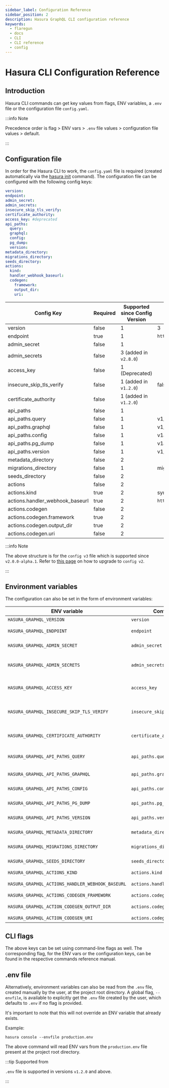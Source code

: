 ```yaml
---
sidebar_label: Configuration Reference
sidebar_position: 2
description: Hasura GraphQL CLI configuration reference
keywords:
  - flaregun
  - docs
  - CLI
  - CLI reference
  - config
---
```


# Hasura CLI Configuration Reference

## Introduction

Hasura CLI commands can get key values from flags, ENV variables, a
`.env` file or the configuration file `config.yaml`.

:::info Note

Precedence order is flag > ENV vars > `.env` file values >
configuration file values > default.

:::

## Configuration file

In order for the Hasura CLI to work, the `config.yaml` file is required (created automatically via the [hasura init](/graphql/core/hasura-cli/hasura_init.mdx) command). The configuration file can be configured with the following config keys:

```yaml
version:
endpoint:
admin_secret:
admin_secrets:
insecure_skip_tls_verify:
certificate_authority:
access_key: #deprecated
api_paths:
  query:
  graphql:
  config:
  pg_dump:
  version:
metadata_directory:
migrations_directory:
seeds_directory:
actions:
  kind:
  handler_webhook_baseurl:
  codegen:
    framework:
    output_dir:
    uri:
```

| Config Key                      | Required | Supported since Config Version | Default value           |
| ------------------------------- | -------- | ------------------------------ | ----------------------- |
| version                         | false    | 1                              | 3                       |
| endpoint                        | true     | 1                              | `http://localhost:8080` |
| admin_secret                    | false    | 1                              |                         |
| admin_secrets                   | false    | 3 (added in `v2.8.0`)          |                         |
| access_key                      | false    | 1 (Deprecated)                 |                         |
| insecure_skip_tls_verify        | false    | 1 (added in `v1.2.0`)          | false                   |
| certificate_authority           | false    | 1 (added in `v1.2.0`)          |                         |
| api_paths                       | false    | 1                              |                         |
| api_paths.query                 | false    | 1                              | v1/query                |
| api_paths.graphql               | false    | 1                              | v1/graphql              |
| api_paths.config                | false    | 1                              | v1alpha1/config         |
| api_paths.pg_dump               | false    | 1                              | v1alpha1/pg_dump        |
| api_paths.version               | false    | 1                              | v1/version              |
| metadata_directory              | false    | 2                              |                         |
| migrations_directory            | false    | 1                              | migrations              |
| seeds_directory                 | false    | 2                              |                         |
| actions                         | false    | 2                              |                         |
| actions.kind                    | true     | 2                              | synchronous             |
| actions.handler_webhook_baseurl | true     | 2                              | `http://localhost:3000` |
| actions.codegen                 | false    | 2                              |                         |
| actions.codegen.framework       | true     | 2                              |                         |
| actions.codegen.output_dir      | true     | 2                              |                         |
| actions.codegen.uri             | false    | 2                              |                         |

:::info Note

The above structure is for the `config v3` file which is supported since `v2.0.0-alpha.1`. Refer to [this page](/graphql/core/migrations/upgrade-v3.mdx) on how to upgrade to `config v2`.

:::

## Environment variables

The configuration can also be set in the form of environment variables:

| ENV variable                                     | Config file key                   | Description                                                                                                                                                                 |
| ------------------------------------------------ | --------------------------------- | --------------------------------------------------------------------------------------------------------------------------------------------------------------------------- |
| `HASURA_GRAPHQL_VERSION`                         | `version`                         | Config version to be used.                                                                                                                                                  |
| `HASURA_GRAPHQL_ENDPOINT`                        | `endpoint`                        | http(s) endpoint for Hasura GraphQL engine.                                                                                                                                 |
| `HASURA_GRAPHQL_ADMIN_SECRET`                    | `admin_secret`                    | Admin secret for Hasura GraphQL engine.                                                                                                                                     |
| `HASURA_GRAPHQL_ADMIN_SECRETS`                   | `admin_secrets`                   | [Admin secrets](/graphql/cloud/security/multiple-admin-secrets.mdx) for Hasura GraphQL engine _(Cloud/EE only)_. eg: `HASURA_GRAPHQL_ADMIN_SECRETS='["foo", "bar", "baz"]'` |
| `HASURA_GRAPHQL_ACCESS_KEY`                      | `access_key`                      | Access key for Hasura GraphQL engine. Note: Deprecated. Use admin secret instead.                                                                                           |
| `HASURA_GRAPHQL_INSECURE_SKIP_TLS_VERIFY`        | `insecure_skip_tls_verify`        | Skip verifying SSL certificate for the Hasura endpoint. Useful if you have a self-singed certificate and don't have access to the CA cert.                                  |
| `HASURA_GRAPHQL_CERTIFICATE_AUTHORITY`           | `certificate_authority`           | Path to the CA certificate for validating the self-signed certificate for the Hasura endpoint.                                                                              |
| `HASURA_GRAPHQL_API_PATHS_QUERY`                 | `api_paths.query`                 | Schema/ metadata API endpoint. More details at [Schema / metadata API (Deprecated)](/graphql/core/api-reference/index.mdx#schema-metadata-api).                             |
| `HASURA_GRAPHQL_API_PATHS_GRAPHQL`               | `api_paths.graphql`               | GraphQL API endpoint. More details at [GraphQL API](/graphql/core/api-reference/index.mdx#graphql-api).                                                                     |
| `HASURA_GRAPHQL_API_PATHS_CONFIG`                | `api_paths.config`                | Config API endpoint. More details at [Config API](/graphql/core/api-reference/index.mdx#config-api)`.                                                                       |
| `HASURA_GRAPHQL_API_PATHS_PG_DUMP`               | `api_paths.pg_dump`               | PG Dump API endpoint. More details at [pg_dump API](/graphql/core/api-reference/index.mdx#pg-dump-api).                                                                     |
| `HASURA_GRAPHQL_API_PATHS_VERSION`               | `api_paths.version`               | Version API endpoint. More details at [RESTified GraphQL API](/graphql/core/api-reference/index.mdx#version-api).                                                           |
| `HASURA_GRAPHQL_METADATA_DIRECTORY`              | `metadata_directory`              | Defines the directory where the metadata files were stored.                                                                                                                 |
| `HASURA_GRAPHQL_MIGRATIONS_DIRECTORY`            | `migrations_directory`            | Defines the directory where the migration files were stored.                                                                                                                |
| `HASURA_GRAPHQL_SEEDS_DIRECTORY`                 | `seeds_directory`                 | Defines the directory where the seed files were stored.                                                                                                                     |
| `HASURA_GRAPHQL_ACTIONS_KIND`                    | `actions.kind`                    | Kind to be used for actions.                                                                                                                                                |
| `HASURA_GRAPHQL_ACTIONS_HANDLER_WEBHOOK_BASEURL` | `actions.handler_webhook_baseurl` | Webhook baseurl to be used for actions.                                                                                                                                     |
| `HASURA_GRAPHQL_ACTIONS_CODEGEN_FRAMEWORK`       | `actions.codegen.framework`       | Framework to codegen for actions.                                                                                                                                           |
| `HASURA_GRAPHQL_ACTION_CODEGEN_OUTPUT_DIR`       | `actions.codegen.output_dir`      | Defines the directory to create the codegen files.                                                                                                                          |
| `HASURA_GRAPHQL_ACTION_CODEGEN_URI`              | `actions.codegen.uri`             | URI to codegen for actions.                                                                                                                                                 |

## CLI flags

The above keys can be set using command-line flags as well. The
corresponding flag, for the ENV vars or the configuration keys, can be
found in the respective commands reference manual.

## .env file

Alternatively, environment variables can also be read from the `.env`
file, created manually by the user, at the project root directory. A
global flag, `--envfile`, is available to explicitly get the `.env` file
created by the user, which defaults to `.env` if no flag is provided.

It's important to note that this will not override an ENV variable that
already exists.

Example:

    hasura console --envfile production.env

The above command will read ENV vars from the `production.env` file
present at the project root directory.

:::tip Supported from

`.env` file is supported in versions `v1.2.0` and above.

:::
